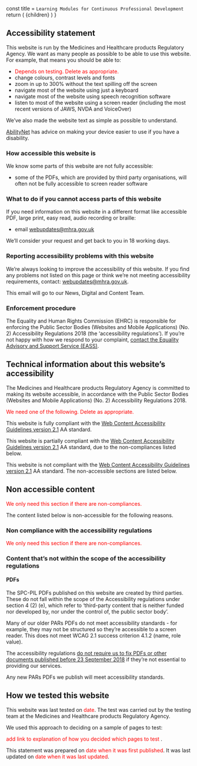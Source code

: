 
  const title = `Learning Modules for Continuous Professional Development`
  return (
    <MDXProvider components={components}>
      <Layout title={title}>
        <SEO title={title} />
        {children}
      </Layout>
    </MDXProvider>
  )
}

## Accessibility statement

This website is run by the Medicines and Healthcare products Regulatory Agency. We want as many people as possible to be able to use this website. For example, that means you should be able to:

- <span style="color: red">Depends on testing. Delete as appropriate.</span>
- change colours, contrast levels and fonts
- zoom in up to 300% without the text spilling off the screen
- navigate most of the website using just a keyboard
- navigate most of the website using speech recognition software
- listen to most of the website using a screen reader (including the most recent versions of JAWS, NVDA and VoiceOver)

We’ve also made the website text as simple as possible to understand.

[AbilityNet](https://mcmw.abilitynet.org.uk/) has advice on making your device easier to use if you have a disability.

### How accessible this website is

We know some parts of this website are not fully accessible:

- some of the PDFs, which are provided by third party organisations, will often not be fully accessible to screen reader software

### What to do if you cannot access parts of this website

If you need information on this website in a different format like accessible PDF, large print, easy read, audio recording or braille:

- email [webupdates@mhra.gov.uk][1]

We’ll consider your request and get back to you in 18 working days.

### Reporting accessibility problems with this website

We’re always looking to improve the accessibility of this website. If you find any problems not listed on this page or think we’re not meeting accessibility requirements, contact: [webupdates@mhra.gov.uk][1].

This email will go to our News, Digital and Content Team.

### Enforcement procedure

The Equality and Human Rights Commission (EHRC) is responsible for enforcing the Public Sector Bodies
(Websites and Mobile Applications) (No. 2) Accessibility Regulations 2018 (the ‘accessibility regulations’).
If you’re not happy with how we respond to your complaint, [contact the Equality Advisory and Support Service (EASS)][4].

## Technical information about this website’s accessibility

The Medicines and Healthcare products Regulatory Agency is committed to making its website accessible, in accordance with the Public Sector Bodies (Websites and Mobile Applications) (No. 2) Accessibility Regulations 2018.

<span style="color: red">
  We need one of the following. Delete as appropriate.
</span>

This website is fully compliant with the [Web Content Accessibility Guidelines version 2.1][3] AA standard.

This website is partially compliant with the [Web Content Accessibility Guidelines version 2.1][3] AA standard, due to the non-compliances listed below.

This website is not compliant with the [Web Content Accessibility Guidelines version 2.1][3] AA standard. The non-accessible sections are listed below.

## Non accessible content

<span style="color: red">
  We only need this section if there are non-compliances.
</span>

The content listed below is non-accessible for the following reasons.

### Non compliance with the accessibility regulations

<span style="color: red">
  We only need this section if there are non-compliances.
</span>

### Content that’s not within the scope of the accessibility regulations

#### PDFs

The SPC-PIL PDFs published on this website are created by third parties. These do not fall within the scope of the Accessibility regulations under section 4 (2) (e), which refer to ‘third-party content that is neither funded nor developed by, nor under the control of, the public sector body’.

Many of our older PARs PDFs do not meet accessibility standards - for example, they may not be structured so they’re accessible to a screen reader. This does not meet WCAG 2.1 success criterion 4.1.2 (name, role value).

The accessibility regulations [do not require us to fix PDFs or other documents published before 23 September 2018][2] if they’re not essential to providing our services.

Any new PARs PDFs we publish will meet accessibility standards.

## How we tested this website

This website was last tested on <span style='color: red'>date</span>. The test was carried out by the testing team at the Medicines and Healthcare products Regulatory Agency.

We used this approach to deciding on a sample of pages to test:

<span style="color: red">
  add link to explanation of how you decided which pages to test
</span>.

This statement was prepared on <span style='color: red'>date when it was first published</span>.
It was last updated on <span style='color: red'>date when it was last updated</span>.

[1]: mailto:webupdates@mhra.gov.uk
[2]: https://www.legislation.gov.uk/uksi/2018/952/regulation/4/made
[3]: https://www.w3.org/TR/WCAG21/
[4]: https://www.equalityadvisoryservice.com/
